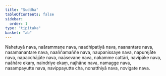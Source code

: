 ```yaml
---
title: "Suddha"
tableOfContents: false
sidebar:
  order: 1
type: "tipitaka"
basket: "ab"
---
```



<DynamicBreadcrumb />

<Division number="252">

<Paragraph number="2940">
Nahetuyā nava, naārammaṇe nava, naadhipatiyā nava, naanantare nava, nasamanantare nava, naaññamaññe nava, naupanissaye nava, napurejāte nava, napacchājāte nava, naāsevane nava, nakamme cattāri, navipāke nava, naāhāre ekaṃ, naindriye ekaṃ, najhāne nava, namagge nava, nasampayutte nava, navippayutte cha, nonatthiyā nava, novigate nava.
</Paragraph>
</Division>